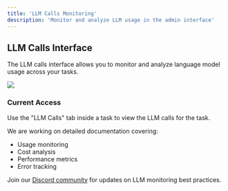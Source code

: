 ```yaml
---
title: 'LLM Calls Monitoring'
description: 'Monitor and analyze LLM usage in the admin interface'
---
```


## LLM Calls Interface

The LLM calls interface allows you to monitor and analyze language model usage across your tasks.


<img class="border-2" src="/images/browserable-llm-calls.png" />

### Current Access

Use the "LLM Calls" tab inside a task to view the LLM calls for the task.


We are working on detailed documentation covering:
- Usage monitoring
- Cost analysis
- Performance metrics
- Error tracking

Join our [Discord community](https://discord.gg/b6s9fXNjeQ) for updates on LLM monitoring best practices. 